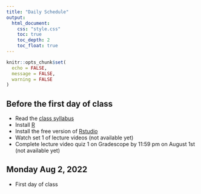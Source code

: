 ---
title: "Daily Schedule"
output: 
  html_document:
    css: "style.css"
    toc: true
    toc_depth: 2
    toc_float: true
---

```{r setup, include=FALSE}
knitr::opts_chunk$set(
  echo = FALSE,
  message = FALSE,
  warning = FALSE
)
```

## Before the first day of class 

- Read the [class syllabus](documents/stats7-summerII-2022-syllabus.pdf)
- Install [R](https://www.r-project.org/)
- Install the free version of [Rstudio](https://www.rstudio.com/)
- Watch set 1 of lecture videos (not available yet)
- Complete lecture video quiz 1 on Gradescope by 11:59 pm on August 1st (not available yet)

## Monday Aug 2, 2022  

- First day of class